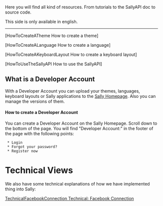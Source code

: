 Here you will find all kind of resources.
From tutorials to the SallyAPI doc to source code.

This side is only available in english.

----

[HowToCreateATheme How to create a theme]

[HowToCreateALanguage How to create a language]

[HowToCreateAKeyboardLayout How to create a keyboard layout]

[HowToUseTheSallyAPI How to use the SallyAPI]



== What is a Developer Account ==

With a Developer Account you can upload your themes, languages, keyboard layouts or Sally applications to the [http://www.sally-project.org/ Sally Homepage]. Also you can manage the versions of them.

==== How to create a Developer Account ====

You can create a Developer Account on the Sally Homepage. Scroll down to the bottom of the page. You will find "Developer Account:" in the footer of the page with the following points:
  * Login
  * Forgot your password?
  * Register now


=Technical Views=
We also have some technical explanations of how we have implemented thing into Sally:

[[TechnicalFacebookConnection Technical: Facebook Connection]]